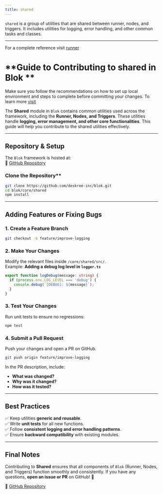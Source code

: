 ```yaml
---
title: shared
---
```


`shared` is a group of utilities that are shared between runner, nodes, and triggers. It includes utilities for logging, error handling, and other common tasks and classes.

---

<Tip> For a complete reference visit [runner](/docs/ref/shared/src/README)</Tip>

# **Guide to Contributing to shared in Blok **

<Tip> Make sure you follow the recommendations on how to set up local environment and steps to complete before committing your changes. To learn more [visit](/docs/c/overview/how-to-contribute)</Tip>

The **Shared** module in `Blok` contains common utilities used across the framework, including the **Runner, Nodes, and Triggers**. These utilities handle **logging, error management, and other core functionalities**. This guide will help you contribute to the shared utilities effectively.

---

## **Repository & Setup**  
The `Blok` framework is hosted at:  
🔗 [GitHub Repository](https://github.com/deskree-inc/blok.git)  

### Clone the Repository**  
```bash
git clone https://github.com/deskree-inc/blok.git
cd blok/core/shared
npm install
```

---

## **Adding Features or Fixing Bugs**
### **1. Create a Feature Branch**  
```bash
git checkout -b feature/improve-logging
```

### **2. Make Your Changes**
Modify the relevant files inside `/core/shared/src/`.  
Example: **Adding a debug log level in `logger.ts`**  
```typescript
export function logDebug(message: string) {
  if (process.env.LOG_LEVEL === 'debug') {
    console.debug(`[DEBUG]: ${message}`);
  }
}
```

### **3. Test Your Changes**  
Run unit tests to ensure no regressions:  
```bash
npm test
```

### **4. Submit a Pull Request**  
Push your changes and open a PR on GitHub.  
```bash
git push origin feature/improve-logging
```
In the PR description, include:  
- **What was changed?**  
- **Why was it changed?**  
- **How was it tested?**  

---

## **Best Practices**
✅ Keep utilities **generic and reusable**.  
✅ Write **unit tests** for all new functions.  
✅ Follow **consistent logging and error handling patterns**.  
✅ Ensure **backward compatibility** with existing modules.  

---

## **Final Notes**
Contributing to **Shared** ensures that all components of `Blok` (Runner, Nodes, and Triggers) function smoothly and consistently. If you have any questions, **open an issue or PR** on GitHub! 🚀  

🔗 [GitHub Repository](https://github.com/deskree-inc/blok.git)  
```